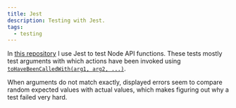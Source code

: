 ```yaml
---
title: Jest
description: Testing with Jest.
tags:
  - testing
---
```


In [this repository](https://github.com/maiertech/gatsby-themes) I use Jest to
test Node API functions. These tests mostly test arguments with which actions
have been invoked using
[`toHaveBeenCalledWith(arg1, arg2, ...)`](https://jestjs.io/docs/expect#tohavebeencalledwitharg1-arg2-).

When arguments do not match exactly, displayed errors seem to compare random
expected values with actual values, which makes figuring out why a test failed
very hard.
